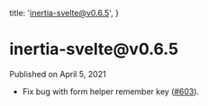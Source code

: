 
  title: 'inertia-svelte@v0.6.5',
}

<h1>inertia-svelte@v0.6.5</h1>

<div className="-mt-8 mb-12 text-base font-medium text-gray-600">Published on April 5, 2021</div>

- Fix bug with form helper remember key ([#603](https://github.com/inertiajs/inertia/issues/603)).
